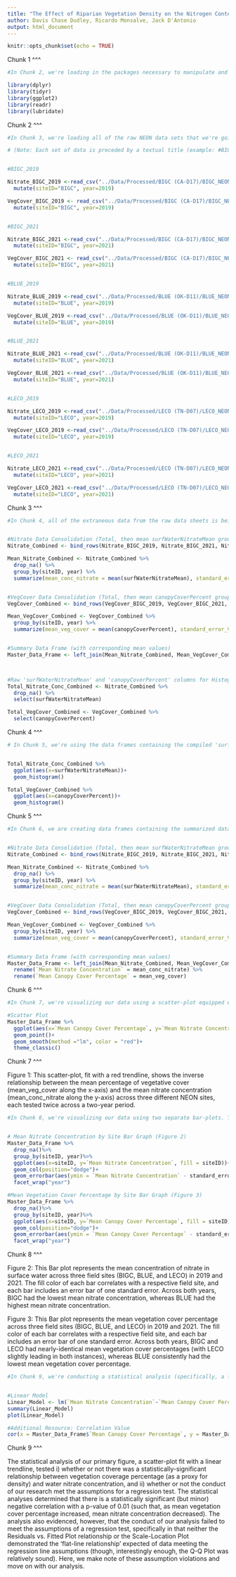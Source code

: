 ```yaml
---
title: "The Effect of Riparian Vegetation Density on the Nitrogen Content of Surface Water"
author: Davis Chase Dudley, Ricardo Monsalve, Jack D'Antonio
output: html_document
---
```


```r
knitr::opts_chunk$set(echo = TRUE)
```
Chunk 1 ^^^


```r

#In Chunk 2, we're loading in the packages necessary to manipulate and process our data for further analysis.

library(dplyr)
library(tidyr)
library(ggplot2)
library(readr)
library(lubridate)

```
Chunk 2 ^^^


```r

#In Chunk 3, we're loading all of the raw NEON data sets that we're going to be using in our project, so that they're immediately accessible and available within the .rmd. Additionally, we're tagging each with an appropriate siteID (derived from the NEON site wherein the data was collected) and a year (derived from the year within which the data was collected). 

# (Note: Each set of data is preceded by a textual title (example: #BIGC_2019) to facilitate any necessary navigation).


#BIGC_2019

Nitrate_BIGC_2019 <-read_csv("../Data/Processed/BIGC (CA-D17)/BIGC_NEON_nitrate-surfacewater/NEON.D17.BIGC.DP1.20033.001.102.100.015.NSW_15_minute.2019-07.basic.20221201T190523Z.csv") %>% 
  mutate(siteID="BIGC", year=2019)

VegCover_BIGC_2019 <- read_csv("../Data/Processed/BIGC (CA-D17)/BIGC_NEON_cover-veg-riparian/NEON.D17.BIGC.DP1.20191.001.rip_percentComposition.2019-07.basic.20230112T002213Z.csv") %>% 
  mutate(siteID="BIGC", year=2019)


#BIGC_2021

Nitrate_BIGC_2021 <-read_csv("../Data/Processed/BIGC (CA-D17)/BIGC_NEON_nitrate-surfacewater/NEON.D17.BIGC.DP1.20033.001.102.100.015.NSW_15_minute.2021-08.basic.20221201T175835Z.csv") %>% 
  mutate(siteID="BIGC", year=2021)

VegCover_BIGC_2021 <- read_csv("../Data/Processed/BIGC (CA-D17)/BIGC_NEON_cover-veg-riparian/NEON.D17.BIGC.DP1.20191.001.rip_percentComposition.2021-08.basic.20230112T001807Z.csv") %>% 
  mutate(siteID="BIGC", year=2021)


#BLUE_2019

Nitrate_BLUE_2019 <-read_csv("../Data/Processed/BLUE (OK-D11)/BLUE_NEON_nitrate-surfacewater/NEON.D11.BLUE.DP1.20033.001.112.100.015.NSW_15_minute.2019-06.basic.20221201T045009Z.csv") %>% 
  mutate(siteID="BLUE", year=2019)

VegCover_BLUE_2019 <-read_csv("../Data/Processed/BLUE (OK-D11)/BLUE_NEON_cover-veg-riparian/NEON.D11.BLUE.DP1.20191.001.rip_percentComposition.2019-06.basic.20230112T002006Z.csv") %>% 
  mutate(siteID="BLUE", year=2019)


#BLUE_2021

Nitrate_BLUE_2021 <-read_csv("../Data/Processed/BLUE (OK-D11)/BLUE_NEON_nitrate-surfacewater/NEON.D11.BLUE.DP1.20033.001.112.100.015.NSW_15_minute.2021-06.basic.20221201T013159Z.csv") %>% 
  mutate(siteID="BLUE", year=2021)

VegCover_BLUE_2021 <-read_csv("../Data/Processed/BLUE (OK-D11)/BLUE_NEON_cover-veg-riparian/NEON.D11.BLUE.DP1.20191.001.rip_percentComposition.2021-06.basic.20230112T002305Z.csv") %>% 
  mutate(siteID="BLUE", year=2021)


#LECO_2019

Nitrate_LECO_2019 <-read_csv("../Data/Processed/LECO (TN-D07)/LECO_NEON_nitrate-surfacewater/NEON.D07.LECO.DP1.20033.001.102.100.015.NSW_15_minute.2019-09.basic.20221208T002007Z.csv") %>% 
  mutate(siteID="LECO", year=2019)

VegCover_LECO_2019 <-read_csv("../Data/Processed/LECO (TN-D07)/LECO_NEON_cover-veg-riparian/NEON.D07.LECO.DP1.20191.001.rip_percentComposition.2019-09.basic.20230112T001930Z.csv") %>% 
  mutate(siteID="LECO", year=2019)


#LECO_2021

Nitrate_LECO_2021 <-read_csv("../Data/Processed/LECO (TN-D07)/LECO_NEON_nitrate-surfacewater/NEON.D07.LECO.DP1.20033.001.112.100.015.NSW_15_minute.2021-09.basic.20221208T012753Z.csv") %>% 
  mutate(siteID="LECO", year=2021)

VegCover_LECO_2021 <-read_csv("../Data/Processed/LECO (TN-D07)/LECO_NEON_cover-veg-riparian/NEON.D07.LECO.DP1.20191.001.rip_percentComposition.2021-09.basic.20230112T002003Z.csv") %>% 
  mutate(siteID="LECO", year=2021)


```
Chunk 3 ^^^


```r

#In Chunk 4, all of the extraneous data from the raw data sheets is being excised, and the data pertaining to our project is being consolidated into multiple formats in order to facilitate further analysis and manipulation. These are detailed in pre-code titles below, but generally speaking, we are creating a data frame containing all of the 'surfWaterNitrateMean' data from the Nitrate_Surfacewater NEON data sheets and a separate frame containing all of the 'canopyCoverPercent' data from the Cover_Veg_Riparian NEON data sheets (these will be used in the creation of two single-variable histograms). We're then creating mean data for each of these consolidated data frames (grouped by siteID and year) before finally left_joining these mean data to create a summarized master data frame.


#Nitrate Data Consolidation (Total, then mean surfWaterNitrateMean grouped by SiteID and year)
Nitrate_Combined <- bind_rows(Nitrate_BIGC_2019, Nitrate_BIGC_2021, Nitrate_BLUE_2019, Nitrate_BLUE_2021, Nitrate_LECO_2019, Nitrate_LECO_2021)

Mean_Nitrate_Combined <- Nitrate_Combined %>% 
  drop_na() %>% 
  group_by(siteID, year) %>% 
  summarize(mean_conc_nitrate = mean(surfWaterNitrateMean), standard_error_N = sd(surfWaterNitrateMean/sqrt(n())))


#VegCover Data Consolidation (Total, then mean canopyCoverPercent grouped by SiteID and year)
VegCover_Combined <- bind_rows(VegCover_BIGC_2019, VegCover_BIGC_2021, VegCover_BLUE_2019, VegCover_BLUE_2021, VegCover_LECO_2019, VegCover_LECO_2021)

Mean_VegCover_Combined <- VegCover_Combined %>% 
  group_by(siteID, year) %>% 
  summarize(mean_veg_cover = mean(canopyCoverPercent), standard_error_V = sd(canopyCoverPercent/sqrt(n())))


#Summary Data Frame (with corresponding mean values)
Master_Data_Frame <- left_join(Mean_Nitrate_Combined, Mean_VegCover_Combined)



#Raw 'surfWaterNitrateMean' and 'canopyCoverPercent' columns for Histogram
Total_Nitrate_Conc_Combined <- Nitrate_Combined %>% 
  drop_na() %>% 
  select(surfWaterNitrateMean)

Total_VegCover_Combined <- VegCover_Combined %>% 
  select(canopyCoverPercent)


```
Chunk 4 ^^^


```r

# In Chunk 5, we're using the data frames containing the compiled 'surfWaterNitrateMean' and 'canopyCoverPercent' columns to create two single-variable histograms, each representative of one of our two continuous variables (both our response and our predictor variable). These histograms will give us a better understanding of the distribution of our variable values, which could help us to draw more accurate conclusions about the relationships we're observing down the line (as well as help us to explain any potential anomalies that arise).


Total_Nitrate_Conc_Combined %>%
  ggplot(aes(x=surfWaterNitrateMean))+
  geom_histogram()

Total_VegCover_Combined %>%
  ggplot(aes(x=canopyCoverPercent))+
  geom_histogram()


```
Chunk 5 ^^^


```r

#In Chunk 6, we are creating data frames containing the summarized data necessary for visualization and analysis, specifically to facilitate the creation of figures by making all of the pertinent data immediately available in a single data frame. (Note: Much of this code is the same as that contained in Chunk 4; for the purposes of our project, it made sense to summarize our data prior to compilation, and as such, much of it already exists in a grouped and summarized format).


#Nitrate Data Consolidation (Total, then mean surfWaterNitrateMean grouped by SiteID and year)
Nitrate_Combined <- bind_rows(Nitrate_BIGC_2019, Nitrate_BIGC_2021, Nitrate_BLUE_2019, Nitrate_BLUE_2021, Nitrate_LECO_2019, Nitrate_LECO_2021)

Mean_Nitrate_Combined <- Nitrate_Combined %>% 
  drop_na() %>% 
  group_by(siteID, year) %>% 
  summarize(mean_conc_nitrate = mean(surfWaterNitrateMean), standard_error_N = sd(surfWaterNitrateMean/sqrt(n())))


#VegCover Data Consolidation (Total, then mean canopyCoverPercent grouped by SiteID and year)
VegCover_Combined <- bind_rows(VegCover_BIGC_2019, VegCover_BIGC_2021, VegCover_BLUE_2019, VegCover_BLUE_2021, VegCover_LECO_2019, VegCover_LECO_2021)

Mean_VegCover_Combined <- VegCover_Combined %>% 
  group_by(siteID, year) %>%
  summarize(mean_veg_cover = mean(canopyCoverPercent), standard_error_V = sd(canopyCoverPercent/sqrt(n())))


#Summary Data Frame (with corresponding mean values)
Master_Data_Frame <- left_join(Mean_Nitrate_Combined, Mean_VegCover_Combined) %>% 
  rename(`Mean Nitrate Concentration` = mean_conc_nitrate) %>% 
  rename(`Mean Canopy Cover Percentage` = mean_veg_cover)

```
Chunk 6 ^^^


```r

#In Chunk 7, we're visualizing our data using a scatter-plot equipped with a linear trendline in order to i) perform an analysis of our project data for interpretation and ii) to provide a standard visual of the collected data for potential readers. 

#Scatter Plot
Master_Data_Frame %>%
  ggplot(aes(x=`Mean Canopy Cover Percentage`, y=`Mean Nitrate Concentration`))+
  geom_point()+
  geom_smooth(method ="lm", color = "red")+
  theme_classic()


```
Chunk 7 ^^^

Figure 1: This scatter-plot, fit with a red trendline, shows the inverse relationship between the mean percentage of vegetative cover (mean_veg_cover along the x-axis) and the mean nitrate concentration (mean_conc_nitrate along the y-axis) across three different NEON sites, each tested twice across a two-year period. 



```r

#In Chunk 8, we're visualizing our data using two separate bar-plots. The first represents the mean nitrate concentration (mean_conc_nitrate) separated by siteID (distinguishable by color) and faceted by year. The second represents the mean vegetation percent coverage (mean_veg_cover), also separated by siteID and faceted by year. These graphs are meant to provide an easily-interpreted visual for each respective measure to i) supplement our analysis and interpretation of our project data and ii) to provide a standard visual of the collected data for potential readers.


# Mean Nitrate Concentration by Site Bar Graph (Figure 2)
Master_Data_Frame %>%
  drop_na()%>%
  group_by(siteID, year)%>%
  ggplot(aes(x=siteID, y=`Mean Nitrate Concentration`, fill = siteID))+
  geom_col(position="dodge")+
  geom_errorbar(aes(ymin = `Mean Nitrate Concentration` - standard_error_N, ymax = `Mean Nitrate Concentration` + standard_error_N), width = .2)+
  facet_wrap("year")

#Mean Vegetation Cover Percentage by Site Bar Graph (Figure 3)
Master_Data_Frame %>%
  drop_na()%>%
  group_by(siteID, year)%>%
  ggplot(aes(x=siteID, y=`Mean Canopy Cover Percentage`, fill = siteID))+
  geom_col(position="dodge")+
  geom_errorbar(aes(ymin = `Mean Canopy Cover Percentage` - standard_error_V, ymax = `Mean Canopy Cover Percentage` + standard_error_V), width = .2)+
  facet_wrap("year")


```
Chunk 8 ^^^

Figure 2: This Bar plot represents the mean concentration of nitrate in surface water across three field sites (BIGC, BLUE, and LECO) in 2019 and 2021. The fill color of each bar correlates with a respective field site, and each bar includes an error bar of one standard error. Across both years, BIGC had the lowest mean nitrate concentration, whereas BLUE had the highest mean nitrate concentration.

Figure 3: This Bar plot represents the mean vegetation cover percentage across three field sites (BIGC, BLUE, and LECO) in 2019 and 2021. The fill color of each bar correlates with a respective field site, and each bar includes an error bar of one standard error. Across both years, BIGC and LECO had nearly-identical mean vegetation cover percentages (with LECO slightly leading in both instances), whereas BLUE consistently had the lowest mean vegetation cover percentage. 



```r

#In Chunk 9, we're conducting a statistical analysis (specifically, a linear regression with an additional correlation value calculation) of our primary figure, the scatter-plot equipped with a trendline constructed in Chunk 7. We've done this both to determine whether or not there was a statistically-significant relationship between vegetation coverage percentage (as a proxy for density) and water nitrate concentration and to determine whether or not the conduct of our research met the assumptions for a regression test.


#Linear Model
Linear_Model <- lm(`Mean Nitrate Concentration`~`Mean Canopy Cover Percentage`, data = Master_Data_Frame)
summary(Linear_Model)
plot(Linear_Model)

#Additional Resource: Correlation Value
cor(x = Master_Data_Frame$`Mean Canopy Cover Percentage`, y = Master_Data_Frame$`Mean Nitrate Concentration`)

```
Chunk 9 ^^^

The statistical analysis of our primary figure, a scatter-plot fit with a linear trendline, tested i) whether or not there was a statistically-significant relationship between vegetation coverage percentage (as a proxy for density) and water nitrate concentration, and ii) whether or not the conduct of our research met the assumptions for a regression test. The statistical analyses determined that there is a statistically significant (but minor) negative correlation with a p-value of 0.01 (such that, as mean vegetation cover percentage increased, mean nitrate concentration decreased). The analysis also evidenced, however, that the conduct of our analysis failed to meet the assumptions of a regression test, specifically in that neither the Residuals vs. Fitted Plot relationship or the Scale-Location Plot demonstrated the 'flat-line relationship' expected of data meeting the regression line assumptions (though, interestingly enough, the Q-Q Plot was relatively sound). Here, we make note of these assumption violations and move on with our analysis. 






